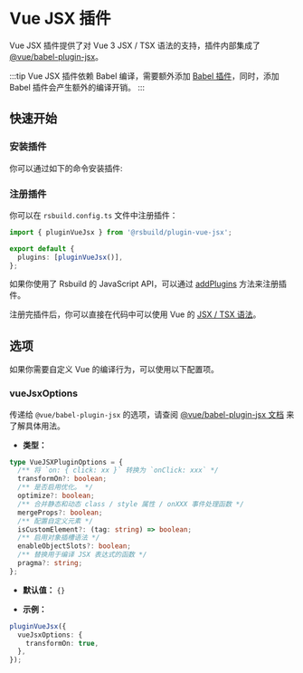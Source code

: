 # Vue JSX 插件

Vue JSX 插件提供了对 Vue 3 JSX / TSX 语法的支持，插件内部集成了 [@vue/babel-plugin-jsx](https://github.com/vuejs/babel-plugin-jsx)。

:::tip
Vue JSX 插件依赖 Babel 编译，需要额外添加 [Babel 插件](/plugins/list/plugin-babel)，同时，添加 Babel 插件会产生额外的编译开销。
:::

## 快速开始

### 安装插件

你可以通过如下的命令安装插件:


<PackageManagerTabs command="add @rsbuild/plugin-vue-jsx -D" />

### 注册插件

你可以在 `rsbuild.config.ts` 文件中注册插件：

```ts title="rsbuild.config.ts"
import { pluginVueJsx } from '@rsbuild/plugin-vue-jsx';

export default {
  plugins: [pluginVueJsx()],
};
```

如果你使用了 Rsbuild 的 JavaScript API，可以通过 [addPlugins](/api/javascript-api/instance.html#rsbuildaddplugins) 方法来注册插件。

注册完插件后，你可以直接在代码中可以使用 Vue 的 [JSX / TSX 语法](https://github.com/vuejs/babel-plugin-jsx)。

## 选项

如果你需要自定义 Vue 的编译行为，可以使用以下配置项。

### vueJsxOptions

传递给 `@vue/babel-plugin-jsx` 的选项，请查阅 [@vue/babel-plugin-jsx 文档](https://github.com/vuejs/babel-plugin-jsx) 来了解具体用法。

- **类型：**

```ts
type VueJSXPluginOptions = {
  /** 将 `on: { click: xx }` 转换为 `onClick: xxx` */
  transformOn?: boolean;
  /** 是否启用优化。 */
  optimize?: boolean;
  /** 合并静态和动态 class / style 属性 / onXXX 事件处理函数 */
  mergeProps?: boolean;
  /** 配置自定义元素 */
  isCustomElement?: (tag: string) => boolean;
  /** 启用对象插槽语法 */
  enableObjectSlots?: boolean;
  /** 替换用于编译 JSX 表达式的函数 */
  pragma?: string;
};
```

- **默认值：** `{}`

- **示例：**

```ts
pluginVueJsx({
  vueJsxOptions: {
    transformOn: true,
  },
});
```
